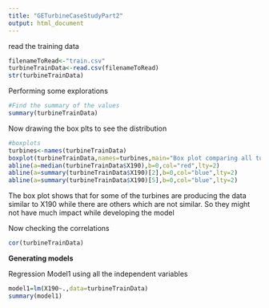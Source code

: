 ```yaml
---
title: "GETurbineCaseStudyPart2"
output: html_document
---
```


read the training data

```r
filenameToRead<-"train.csv"
turbineTrainData<-read.csv(filenameToRead)
str(turbineTrainData)

```

Performing some explorations

```r
#Find the summary of the values
summary(turbineTrainData)

```

Now drawing the box plts to see the distribution

```r
#boxplots
turbines<-names(turbineTrainData)
boxplot(turbineTrainData,names=turbines,main="Box plot comparing all turbines")
abline(a=median(turbineTrainData$X190),b=0,col="red",lty=2)
abline(a=summary(turbineTrainData$X190)[2],b=0,col="blue",lty=2)
abline(a=summary(turbineTrainData$X190)[5],b=0,col="blue",lty=2)


```
The box plot shows that for some of the turbines are producing the data similar to X190 while there are others which are not similar. So they might not have much impact while developing the model

Now checking the correlations

```r
cor(turbineTrainData)
```


__Generating models__

Regression Model1
using all the independent variables  

```r
model1=lm(X190~.,data=turbineTrainData)
summary(model1)

```